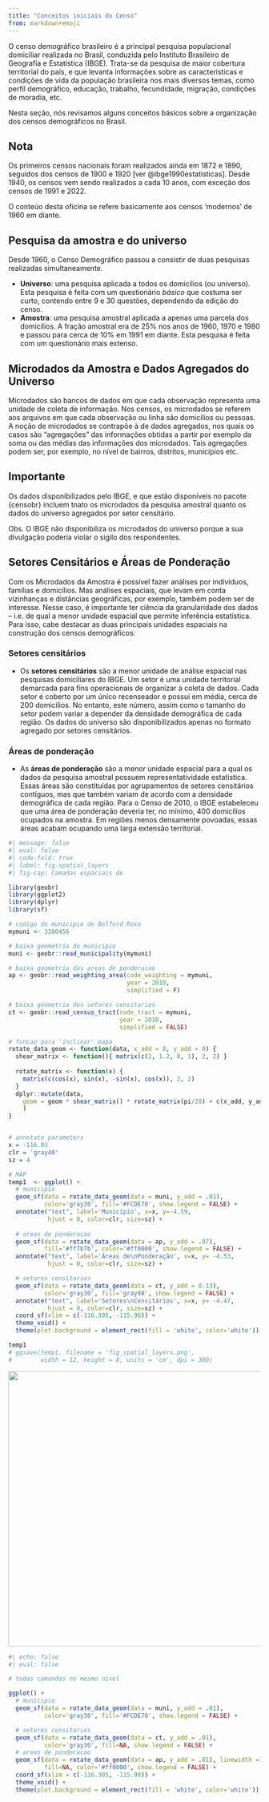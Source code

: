 ```yaml
---
title: "Conceitos iniciais do Censo"
from: markdown+emoji
---
```


O censo demográfico brasileiro é a principal pesquisa populacional domiciliar realizada no Brasil, conduzida pelo Instituto Brasileiro de Geografia e Estatística (IBGE). Trata-se da pesquisa de maior cobertura territorial do país, e que levanta informações sobre as características e condições de vida da população brasileira nos mais diversos temas, como perfil demográfico, educação, trabalho, fecundidade, migração, condições de moradia, etc.

Nesta seção, nós revisamos alguns conceitos básicos sobre a organização dos censos demográficos no Brasil.

::: {.callout-note}
# Nota
Os primeiros censos nacionais foram realizados ainda em 1872 e 1890, seguidos dos censos de 1900 e 1920 [ver @ibge1990estatisticas]. Desde 1940, os censos vem sendo realizados a cada 10 anos, com exceção dos censos de 1991 e 2022.

O conteúo desta oficina se refere basicamente aos censos 'modernos' de 1960 em diante.
:::



## Pesquisa da amostra e do universo

Desde 1960, o Censo Demográfico passou a consistir de duas pesquisas realizadas simultaneamente.

- **Universo**: uma pesquisa aplicada a todos os domicílios (ou universo). Esta pesquisa é feita com um questionário *básico* que costuma ser curto, contendo entre 9 e 30 questões, dependendo da edição do censo.
- **Amostra**: uma pesquisa amostral aplicada a apenas uma parcela dos domicílios. A fração amostral era de 25% nos anos de 1960, 1970 e 1980 e passou para cerca de 10% em 1991 em diante. Esta pesquisa é feita com um questionário mais extenso.

## Microdados da Amostra e Dados Agregados do Universo

Microdados são bancos de dados em que cada observação representa uma unidade de coleta de informação. Nos censos, os microdados se referem aos arquivos em que cada observação ou linha são domicílios ou pessoas. A noção de microdados se contrapõe à de dados agregados, nos quais os casos são “agregações” das informações obtidas a partir por exemplo da soma ou das médias das informações dos microdados. Tais agregações podem ser, por exemplo, no nível de bairros, distritos, municípios etc.

::: {.callout-warning}
# Importante
Os dados disponibilizados pelo IBGE, e que estão disponíveis no pacote {censobr} incluem tnato  os microdados da pesquisa amostral quanto os dados do universo agregados por setor censitário.

Obs. O IBGE não disponibiliza os microdados do universo porque a sua divulgação poderia violar o sigilo dos respondentes.
:::


## Setores Censitários e Áreas de Ponderação

Com os Microdados da Amostra é possível fazer análises por indivíduos, famílias e domicílios. Mas análises espaciais, que levam em conta vizinhanças e distâncias geográficas, por exemplo, também podem ser de interesse. Nesse caso, é importante ter ciência da granularidade dos dados – i.e. de qual a menor unidade espacial que permite inferência estatística. Para isso, cabe destacar as duas principais unidades espaciais na construção dos censos demográficos:

### Setores censitários

- Os **setores censitários** são a menor unidade de análise espacial nas pesquisas domiciliares do IBGE. Um setor é uma unidade territorial demarcada para fins operacionais de organizar a coleta de dados. Cada setor é coberto por um único recenseador e possui em média, cerca de 200 domicílios. No entanto, este número, assim como o tamanho do setor podem variar a depender da densidade demográfica de cada região. Os dados do universo são disponibilizados apenas no formato agregado por setores censitários.

### Áreas de ponderação

- As **áreas de ponderação** são a menor unidade espacial para a qual os dados da pesquisa amostral possuem representatividade estatística. Essas áreas são constituídas por agrupamentos de setores censitários contíguos, mas que também variam de acordo com a densidade demográfica de cada região. Para o Censo de 2010, o IBGE estabeleceu que uma área de ponderação deveria ter, no mínimo, 400 domicílios ocupados na amostra. Em regiões menos densamente povoadas, essas áreas acabam ocupando uma larga extensão territorial.

```R
#| message: false
#| eval: false
#| code-fold: true
#| label: fig-spatial_layers
#| fig-cap: Camadas espaciais de 

library(geobr)
library(ggplot2)
library(dplyr)
library(sf)

# codigo do municipio de Belford Roxo
mymuni <- 3300456

# baixa geometria do municipio
muni <- geobr::read_municipality(mymuni)

# baixa geometria das areas de ponderacao
ap <- geobr::read_weighting_area(code_weighting = mymuni, 
                                 year = 2010, 
                                 simplified = F)

# baixa geometria dos setores censitarios
ct <- geobr::read_census_tract(code_tract = mymuni, 
                               year = 2010, 
                               simplified = FALSE)

# funcao para 'inclinar' mapa
rotate_data_geom <- function(data, x_add = 0, y_add = 0) {
  shear_matrix <- function(){ matrix(c(2, 1.2, 0, 1), 2, 2) }
  
  rotate_matrix <- function(x) { 
    matrix(c(cos(x), sin(x), -sin(x), cos(x)), 2, 2) 
  }
  dplyr::mutate(data,
    geom = geom * shear_matrix() * rotate_matrix(pi/20) + c(x_add, y_add)
    )
}


# annotate parameters
x = -116.03
clr = 'gray40'
sz = 4

# MAP
temp1  <- ggplot() +
  # municipio
  geom_sf(data = rotate_data_geom(data = muni, y_add = .01),
          color='gray30', fill='#FCDE70', show.legend = FALSE) +
  annotate("text", label='Município', x=x, y=-4.59,
           hjust = 0, color=clr, size=sz) +
  
  # areas de ponderacao
  geom_sf(data = rotate_data_geom(data = ap, y_add = .07), 
          fill='#ff7b7b', color='#ff0000', show.legend = FALSE) +
  annotate("text", label='Áreas de\nPonderação', x=x, y= -4.53,
           hjust = 0, color=clr, size=sz) +

  # setores censitarios
  geom_sf(data = rotate_data_geom(data = ct, y_add = 0.13),
          color='gray30', fill='gray98', show.legend = FALSE) +
  annotate("text", label='Setores\nCensitários', x=x, y= -4.47, 
           hjust = 0, color=clr, size=sz) +
  coord_sf(xlim = c(-116.305, -115.98)) +
  theme_void() +
  theme(plot.background = element_rect(fill = 'white', color='white'))

temp1
# ggsave(temp1, filename = 'fig_spatial_layers.png', 
#        width = 12, height = 8, units = 'cm', dpi = 300)
```

![](images/fig_spatial_layers.png){width=550 fig-align="center"}



```R
#| echo: false
#| eval: false

# todas camandas no mesmo nivel

ggplot() +
  # municipio
  geom_sf(data = rotate_data_geom(data = muni, y_add = .01),
          color='gray30', fill='#FCDE70', show.legend = FALSE) +

  # setores censitarios
  geom_sf(data = rotate_data_geom(data = ct, y_add = .01),
          color='gray30', fill=NA, show.legend = FALSE) +
  # areas de ponderacao
  geom_sf(data = rotate_data_geom(data = ap, y_add = .01), linewidth =1, 
          fill=NA, color='#ff0000', show.legend = FALSE) +
  coord_sf(xlim = c(-116.305, -115.98)) +
  theme_void() +
  theme(plot.background = element_rect(fill = 'white', color='white'))

```
